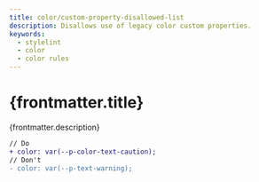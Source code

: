 ```yaml
---
title: color/custom-property-disallowed-list
description: Disallows use of legacy color custom properties.
keywords:
  - stylelint
  - color
  - color rules
---
```



# {frontmatter.title}

<Lede>{frontmatter.description}</Lede>

<RulePreamble category="color" />

```diff
// Do
+ color: var(--p-color-text-caution);
// Don't
- color: var(--p-text-warning);
```

<RulePostamble />
